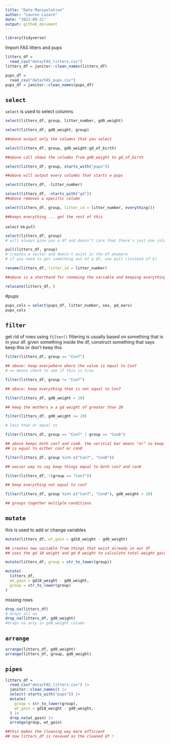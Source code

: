 ```yaml
---
title: "Data Manipulation"
author: "Lauren Lazaro"
date: "2023-09-21"
output: github_document
---
```


```r
library(tidyverse)
```


Import FAS litters and pups 

```r
litters_df = 
  read_csv("data/FAS_litters.csv")
litters_df = janitor::clean_names(litters_df)

pups_df = 
  read_csv("data/FAS_pups.csv")
pups_df = janitor::clean_names(pups_df)
```

## `select`

`select` is used to select columns 

```r
select(litters_df, group, litter_number, gd0_weight)

select(litters_df, gd0_weight, group)

##above output only the columns that you select 

select(litters_df, group, gd0_weight:gd_of_birth)

##above call shows the columbs from gd0_weight to gd_of_birth

select(litters_df, group, starts_with("pups"))

##above will output every columbs that starts w pups 

select(litters_df, -litter_number)

select(litters_df, -starts_with("gd"))
##above removes a specific column 

select(litters_df, group, litter_id = litter_number, everything())

##keeps everything ... get the rest of this
```


`select` vs `pull`

```r
select(litters_df, group)
# will always give you a df and doesn't care that there's just one column 

pull(litters_df, group)
# creates a vector and doesn't exist in the df anymore
# if you need to get something out of a df, use pull (instead of $)
```

 

```r
rename(litters_df, litter_id = litter_number)

##above is a shorthand for renmaing the variable and keeping everything

relocate(litters_df, )
```


#pups 
```r
pups_cols = select(pups_df, litter_number, sex, pd_ears)
pups_cols
```


## `filter`

get rid of rows using `filter()`
fitlering is usually based on something that is in your df. given something inside the df, 
construct something that says keep this or don't keep this 

```r
filter(litters_df, group == "Con7")

## above: keep everywhere where the value is equal to Con7
# == means check to see if this is true 

filter(litters_df, group != "Con7")

## aboce: keep everything that is not equal to Con7

filter(litters_df, gd0_weight > 20)

## keep the mothers w a gd weight of greater than 20

filter(litters_df, gd0_weight <= 20)

# less than or equal to 

filter(litters_df, group == "Con7" | group == "Con8")

## above keeps both con7 and con8. the veritcal bar means "or" so keep the value if it
## is equal to either con7 or con8

filter(litters_df, group %in% c("Con7", "Con8"))

## easier way to say keep things equal to both con7 and con8

filter(litters_df, !(group == "Con7"))

## keep everything not equal to con7

filter(litters_df, group %in% c("Con7", "Con8"), gd0_weight > 20)

## groups together multiple conditions
```

## `mutate`

this is used to add or change variables 

```r
mutate(litters_df, wt_gain = gd18_weight - gd0_weight)

## creates new variable from things that exist already in our df 
## uses the gd 18 weight and gd 0 weight to calculate total weight gain 

mutate(litters_df, group = str_to_lower(group))

mutate(
  litters_df, 
  wt_gain = gd18_weight - gd0_weight, 
  group = str_to_lower(group)
)

```

missing rows 
```r
drop_na(litters_df)
# drops all na
drop_na(litters_df, gd0_weight)
#drops na only in gd0_weight column
```


## `arrange`

```r
arrange(litters_df, gd0_weight)
arrange(litters_df, group, gd0_weight)
```


## `pipes`

```r
litters_df = 
  read_csv("data/FAS_litters.csv") |> 
  janitor::clean_names() |> 
  select(-starts_with("pups")) |> 
  mutate(
    group = str_to_lower(group),
    wt_gain = gd18_weight - gd0_weight,
  ) |> 
  drop_na(wt_gain) |> 
  arrange(group, wt_gain)

##this makes the cleaning way more efficient
## now litters_df is resaved as the cleaned df ! 
```

